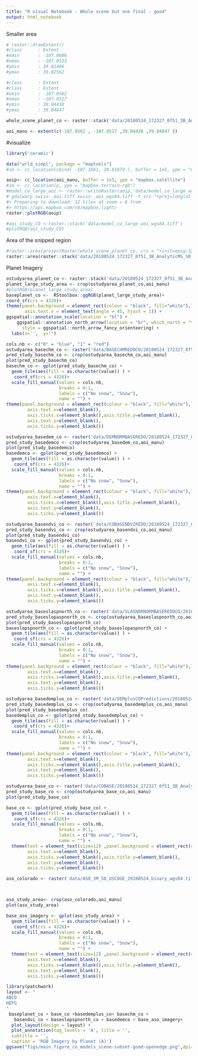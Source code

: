 ```yaml
---
title: "R visual Notebook - Whole scene but one final - good"
output: html_notebook
---
```


Smaller area

```r
# raster::drawExtent()
#class      : Extent 
#xmin       : -107.0606 
#xmax       : -107.0533 
#ymin       : 39.01486 
#ymax       : 39.02562 

#class      : Extent 
#class      : Extent 
#xmin       : -107.0562 
#xmax       : -107.0517 
#ymin       : 39.04438 
#ymax       : 39.04847 

whole_scene_planet_co <- raster::stack('data/20180524_172327_0f51_3B_AnalyticMS_SR_clip_wgs84.tiff')

aoi_manu <- extent(c(-107.0562 , -107.0517 ,39.04438 ,39.04847 ))
```

#visualize
```r
library('ceramic')

data("wrld_simpl", package = "maptools")
#im <- cc_location(cbind( -107.1661, 38.81874 ), buffer = 1e5, ype = "mapbox.satellite")

aoip<- cc_location(aoi_manu, buffer = 1e5, ype = "mapbox.satellite")
#im <- cc_location(p, ype = "mapbox.terrain-rgb")
#model_co_large_aoi <- raster::writeRaster(aoip,'data/model_co_large_aoi.tiff',overwrite=TRUE)
# gdalwarp swiss-_aoi.tiff swiss-_aoi_wgs84.tiff -t_srs "+proj=longlat +ellps=WGS84"
#> Preparing to download: 12 tiles at zoom = 6 from 
#> https://api.mapbox.com/v4/mapbox.light/
raster::plotRGB(aoip)
```

```r

#aoi_study_CO <-raster::stack('data/model_co_large_aoi_wgs84.tiff')
#plotRGB(aoi_study_CO)
```
Area of the snipped region
```r

#raster::area(projectRaster(whole_scene_planet_co, crs = "+init=epsg:32631"))
raster::area(raster::stack('data/20180524_172327_0f51_3B_AnalyticMS_SR_clip.tif'))
```



Planet Imagery



```r
ostudyarea_planet_co <- raster::stack('data/20180524_172327_0f51_3B_AnalyticMS_SR_clip_wgs84.tiff')
planet_large_study_area <- crop(ostudyarea_planet_co,aoi_manu)
#plotRGB(planet_large_study_area)
baseplanet_co <-  RStoolbox::ggRGB(planet_large_study_area)+
coord_sf(crs = 4326)+
theme(panel.background = element_rect(colour = "black", fill="white"),legend.position = "none",
       axis.text.x = element_text(angle = 45, hjust = 1)) +
ggspatial::annotation_scale(location = "bl") +
    ggspatial::annotation_north_arrow(location = "br", which_north = "true", height = unit(1.5, "cm"),
      style = ggspatial::north_arrow_fancy_orienteering) +
  labs(x='',  y='') 
```


```r
cols.nb <- c("0" = "blue", "1" = "red")
ostudyarea_basechm_co <- raster('data/BASECHMREDOCO/20180524_172327_0f51_3B_AnalyticMS_SR_clip_merged.tif')
pred_study_basechm_co <- crop(ostudyarea_basechm_co,aoi_manu)
plot(pred_study_basechm_co)
basechm_co <- gplot(pred_study_basechm_co) + 
  geom_tile(aes(fill = as.character(value)) ) +
   coord_sf(crs = 4326)+
  scale_fill_manual(values = cols.nb,
                    breaks = 0:1,
                    labels = c("No snow", "Snow"),
                    name = "") +
theme(panel.background = element_rect(colour = "black", fill="white"),legend.position = "none", axis.title.x=element_blank(),
        axis.text.x=element_blank(),
        axis.ticks.x=element_blank(),axis.title.y=element_blank(),
        axis.text.y=element_blank(),
        axis.ticks.y=element_blank()) 
```
```r
ostudyarea_basedem_co <- raster('data/DEMNORMBASEREDO/20180524_172327_0f51_3B_AnalyticMS_SR_clip_merged.tif')
pred_study_basedemco <- crop(ostudyarea_basedem_co,aoi_manu)
plot(pred_study_basedemco)
basedemco <- gplot(pred_study_basedemco) + 
  geom_tile(aes(fill = as.character(value)) ) +
   coord_sf(crs = 4326)+
  scale_fill_manual(values = cols.nb,
                    breaks = 0:1,
                    labels = c("No snow", "Snow"),
                    name = "") +
theme(panel.background = element_rect(colour = "black", fill="white"),legend.position = "none", axis.title.x=element_blank(),
        axis.text.x=element_blank(),
        axis.ticks.x=element_blank(),axis.title.y=element_blank(),
        axis.text.y=element_blank(),
        axis.ticks.y=element_blank()) 
```

```r
ostudyarea_basendvi_co <- raster('data/COBASENDVIREDO/20180524_172327_0f51_3B_AnalyticMS_SR_clip_merged.tif')
pred_study_basendvi_co <- crop(ostudyarea_basendvi_co,aoi_manu)
plot(pred_study_basendvi_co)
basendvi_co <- gplot(pred_study_basendvi_co) + 
  geom_tile(aes(fill = as.character(value)) ) +
   coord_sf(crs = 4326)+
  scale_fill_manual(values = cols.nb,
                    breaks = 0:1,
                    labels = c("No snow", "Snow"),
                    name = "") +
theme(panel.background = element_rect(colour = "black", fill="white"),legend.position = "none", axis.title.x=element_blank(),
        axis.text.x=element_blank(),
        axis.ticks.x=element_blank(),axis.title.y=element_blank(),
        axis.text.y=element_blank(),
        axis.ticks.y=element_blank()) 
```
```r
ostudyarea_baseslaspnorth_co <- raster('data/SLASNORNORMBASEREDOCO/20180524_172327_0f51_3B_AnalyticMS_SR_clip_merged.tif')
pred_study_baseslopaspnorth_co <- crop(ostudyarea_baseslaspnorth_co,aoi_manu)
plot(pred_study_baseslopaspnorth_co)
baseslopspnorth_co <- gplot(pred_study_baseslopaspnorth_co) + 
  geom_tile(aes(fill = as.character(value)) ) +
   coord_sf(crs = 4326)+
  scale_fill_manual(values = cols.nb,
                    breaks = 0:1,
                    labels = c("No snow", "Snow"),
                    name = "") +
theme(panel.background = element_rect(colour = "black", fill="white"),legend.position = "none", axis.title.x=element_blank(),
        axis.text.x=element_blank(),
        axis.ticks.x=element_blank(),axis.title.y=element_blank(),
        axis.text.y=element_blank(),
        axis.ticks.y=element_blank()) 
```

```r
ostudyarea_basedemplus_co <- raster('data/DEMplusCOPredictions/20180524_172327_0f51_3B_AnalyticMS_SR_clip_merged.tif')
pred_study_basedemplus_co <- crop(ostudyarea_basedemplus_co,aoi_manu)
plot(pred_study_basedemplus_co)
basedemplus_co <- gplot(pred_study_basedemplus_co) + 
  geom_tile(aes(fill = as.character(value)) ) +
   coord_sf(crs = 4326)+
  scale_fill_manual(values = cols.nb,
                    breaks = 0:1,
                    labels = c("No snow", "Snow"),
                    name = "") +
theme(panel.background = element_rect(colour = "black", fill="white"),legend.position = "none", axis.title.x=element_blank(),
        axis.text.x=element_blank(),
        axis.ticks.x=element_blank(),axis.title.y=element_blank(),
        axis.text.y=element_blank(),
        axis.ticks.y=element_blank()) 
```

```r
ostudyarea_base_co <- raster('data/COBASE/20180524_172327_0f51_3B_AnalyticMS_SR_clip_merged.tif')
pred_study_base_co <- crop(ostudyarea_base_co,aoi_manu)
plot(pred_study_base_co)
```

```r
base_co <- gplot(pred_study_base_co) + 
  geom_tile(aes(fill = as.character(value)) ) +
   coord_sf(crs = 4326)+
  scale_fill_manual(values = cols.nb,
                    breaks = 0:1,
                    labels = c("No snow", "Snow"),
                    name = "") +
  theme(text = element_text(size=12) ,panel.background = element_rect(colour = "black", fill="white"),legend.position = "none", axis.title.x=element_blank(),
        axis.text.x=element_blank(),
        axis.ticks.x=element_blank(),axis.title.y=element_blank(),
        axis.text.y=element_blank(),
        axis.ticks.y=element_blank()) 
```

```r
aso_colorado <- raster('data/ASO_3M_SD_USCOGE_20180524_binary_wgs84.tif')



aso_study_area<- crop(aso_colorado,aoi_manu)
plot(aso_study_area)
```

```r
base_aso_imagery <- gplot(aso_study_area) + 
  geom_tile(aes(fill = as.character(value)) ) +
   coord_sf(crs = 4326)+
  scale_fill_manual(values = cols.nb,
                    breaks = 0:1,
                    labels = c("No snow", "Snow"),
                    name = "") +
  theme(text = element_text(size=12) ,panel.background = element_rect(colour = "black", fill="white"),legend.position = "none", axis.title.x=element_blank(),
        axis.text.x=element_blank(),
        axis.ticks.x=element_blank(),axis.title.y=element_blank(),
        axis.text.y=element_blank(),
        axis.ticks.y=element_blank()) 
```


```r
library(patchwork)
layout <- "
ABCD
HEFG
"
 baseplanet_co + base_co +basedemplus_co+ basechm_co +
   basendvi_co + baseslopspnorth_co + basedemco + base_aso_imagery+
  plot_layout(design = layout) +
  plot_annotation(tag_levels = 'A', title = '',
  subtitle = '',
  caption = 'RGB Imagery by Planet (A)') 
ggsave("figs/main_figure_co_models_scene-subset-good-openedge.png",dpi=300, dev='png',  height=8, width=8,units="in")
```